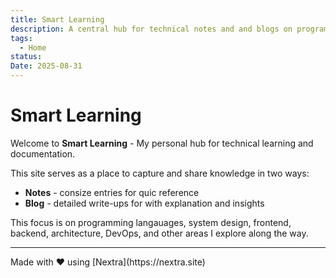 ```yaml
---
title: Smart Learning
description: A central hub for technical notes and and blogs on programming, system design, frontend, backend and more.
tags:
  - Home
status:
Date: 2025-08-31
---
```



# Smart Learning

Welcome to **Smart Learning** - My personal hub for technical learning and documentation.

This site serves as a place to capture and share knowledge in two ways:

- **Notes** - consize entries for quic reference
- **Blog** - detailed write-ups for with explanation and insights

This focus is on programming langauages, system design, frontend, backend, architecture, DevOps, and other areas I explore along the way.

---

<div style={{ textAlign: "center" }}>
  Made with ❤️ using [Nextra](https://nextra.site)
</div>
